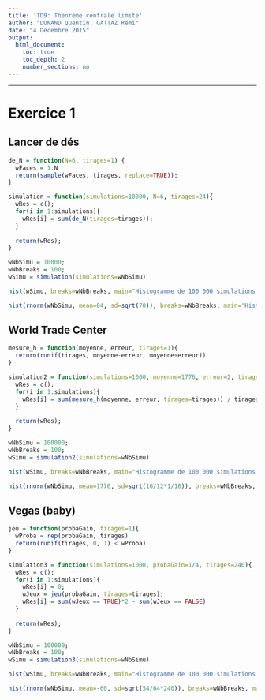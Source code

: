 ```yaml
---
title: 'TD9: Théorème centrale limite'
author: "DUNAND Quentin, GATTAZ Rémi"
date: "4 Décembre 2015"
output:
  html_document:
    toc: true
    toc_depth: 2
    number_sections: no
---
```


---------
# Exercice 1
## Lancer de dés
```r
de_N = function(N=6, tirages=1) {
  wFaces = 1:N
  return(sample(wFaces, tirages, replace=TRUE));
}

simulation = function(simulations=10000, N=6, tirages=24){
  wRes = c();
  for(i in 1:simulations){
    wRes[i] = sum(de_N(tirages=tirages));
  }
  
  return(wRes);
}

wNbSimu = 10000;
wNbBreaks = 100;
wSimu = simulation(simulations=wNbSimu)

hist(wSimu, breaks=wNbBreaks, main="Histogramme de 100 000 simulations de lancer de 24 dés");

hist(rnorm(wNbSimu, mean=84, sd=sqrt(70)), breaks=wNbBreaks, main='Histogramme de la loi normale de moyenne 84 et sd=sqrt(70)')
```

## World Trade Center

```r
mesure_h = function(moyenne, erreur, tirages=1){
  return(runif(tirages, moyenne-erreur, moyenne+erreur))
}

simulation2 = function(simulations=1000, moyenne=1776, erreur=2, tirages=18){
  wRes = c();
  for(i in 1:simulations){
    wRes[i] = sum(mesure_h(moyenne, erreur, tirages=tirages)) / tirages;
  }
  
  return(wRes);
}

wNbSimu = 100000;
wNbBreaks = 100;
wSimu = simulation2(simulations=wNbSimu)

hist(wSimu, breaks=wNbBreaks, main="Histogramme de 100 000 simulations de 18 mesures de hauteurs");

hist(rnorm(wNbSimu, mean=1776, sd=sqrt(16/12*1/18)), breaks=wNbBreaks, main='Histogramme de la loi normale de moyenne 84 et sd=sqrt(16/12*1/18)')
```

## Vegas (baby)
```r
jeu = function(probaGain, tirages=1){
  wProba = rep(probaGain, tirages)
  return(runif(tirages, 0, 1) < wProba)
}

simulation3 = function(simulations=1000, probaGain=1/4, tirages=240){
  wRes = c();
  for(i in 1:simulations){
    wRes[i] = 0;
    wJeux = jeu(probaGain, tirages=tirages);
    wRes[i] = sum(wJeux == TRUE)*2 - sum(wJeux == FALSE)
  }
  
  return(wRes);
}

wNbSimu = 100000;
wNbBreaks = 100;
wSimu = simulation3(simulations=wNbSimu)

hist(wSimu, breaks=wNbBreaks, main="Histogramme de 100 000 simulations de 240 parties");

hist(rnorm(wNbSimu, mean=-60, sd=sqrt(54/64*240)), breaks=wNbBreaks, main='Histogramme de la loi normale de moyenne -60 et sd=sqrt(54/64*240)')
```
